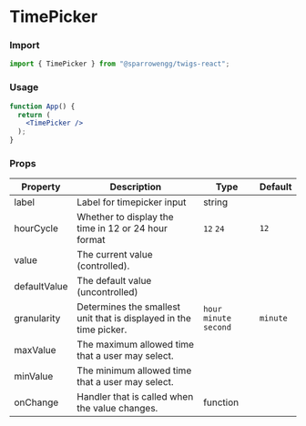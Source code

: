 # TimePicker

### Import

```jsx
import { TimePicker } from "@sparrowengg/twigs-react";
```

### Usage 
```jsx live
function App() {
  return (
    <TimePicker />
  );
}
```

### Props
| Property      | Description                                                             | Type                         | Default |
|---------------|-------------------------------------------------------------------------|------------------------------|---------|
| label         | Label for timepicker input                                              | string                       |         |
| hourCycle     | Whether to display the time in 12 or 24 hour format                     | `12` `24`                    | `12`    |
| value         | The current value (controlled).                                         |                              |         |
| defaultValue  | The default value (uncontrolled)                                        |                              |         |
| granularity   | Determines the smallest unit that is displayed in the time picker.      | `hour` `minute` `second`     | `minute`|
| maxValue      | The maximum allowed time that a user may select.                        |                              |         |
| minValue      | The minimum allowed time that a user may select.                        |                              |         |
| onChange      | Handler that is called when the value changes.                          |  function                    |         |
